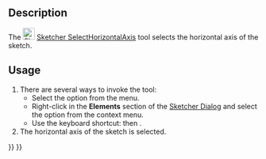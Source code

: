 <languages/>
<translate>

<!--T:8-->
{{Docnav
|[[Sketcher_SelectOrigin|Select origin]]
|[[Sketcher_SelectVerticalAxis|Select vertical axis]]
|[[Sketcher_Workbench|Sketcher]]
|IconL=Sketcher_SelectOrigin.svg
|IconR=Sketcher_SelectVerticalAxis.svg
|IconC=Workbench_Sketcher.svg
}}

<!--T:1-->
{{GuiCommand
|Name=Sketcher SelectHorizontalAxis
|MenuLocation=Sketch → Sketcher tools → Select horizontal axis
|Workbenches=[[Sketcher_Workbench|Sketcher]]
|Shortcut={{KEY|Z}} {{KEY|H}}
|Version=0.15
}}

==Description== <!--T:2-->

<!--T:5-->
The [[Image:Sketcher_SelectHorizontalAxis.svg|24px]] [[Sketcher_SelectHorizontalAxis|Sketcher SelectHorizontalAxis]] tool selects the horizontal axis of the sketch.

==Usage== <!--T:3-->

<!--T:6-->
# There are several ways to invoke the tool:
#* Select the {{MenuCommand|Sketch → Sketcher tools → [[File:Sketcher_SelectHorizontalAxis.svg|16px]] Select horizontal axis}} option from the menu.
#* Right-click in the '''Elements''' section of the [[Sketcher_Dialog|Sketcher Dialog]] and select the {{MenuCommand|[[Image:Sketcher_SelectHorizontalAxis.svg|16px]] Select Horizontal Axis}} option from the context menu.
#* Use the keyboard shortcut: {{KEY|Z}} then {{KEY|H}}.
# The horizontal axis of the sketch is selected.


<!--T:9-->
{{Docnav
|[[Sketcher_SelectOrigin|Select origin]]
|[[Sketcher_SelectVerticalAxis|Select vertical axis]]
|[[Sketcher_Workbench|Sketcher]]
|IconL=Sketcher_SelectOrigin.svg
|IconR=Sketcher_SelectVerticalAxis.svg
|IconC=Workbench_Sketcher.svg
}}

</translate>
{{Sketcher_Tools_navi{{#translation:}}}}
{{Userdocnavi{{#translation:}}}}